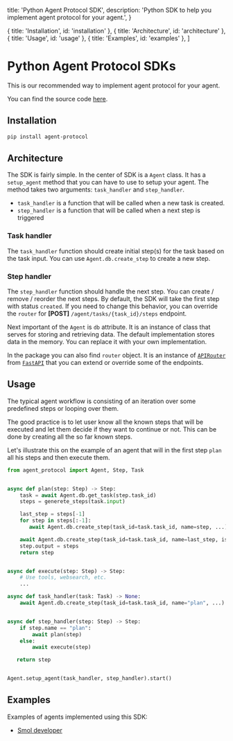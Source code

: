   title: 'Python Agent Protocol SDK',
  description:
    'Python SDK to help you implement agent protocol for your agent.',
}

  { title: 'Installation', id: 'installation' },
  { title: 'Architecture', id: 'architecture' },
  { title: 'Usage', id: 'usage' },
  { title: 'Examples', id: 'examples' },
]

# Python Agent Protocol SDKs

This is our recommended way to implement agent protocol for your agent.

You can find the source code [here](https://github.com/AI-Engineer-Foundation/agent-protocol/tree/main/packages/sdk/python).

## Installation

```bash
pip install agent-protocol
```

## Architecture

The SDK is fairly simple. In the center of SDK is a `Agent` class. It has a `setup_agent` method that you can have to use to setup your agent. The method takes two arguments: `task_handler` and `step_handler`.

- `task_handler` is a function that will be called when a new task is created.
- `step_handler` is a function that will be called when a next step is triggered

### Task handler

The `task_handler` function should create initial step(s) for the task based on the task input. You can use `Agent.db.create_step` to create a new step.

### Step handler

The `step_handler` function should handle the next step. You can create / remove / reorder the next steps. By default, the SDK will take the first step with status `created`. If you need to change this behavior, you can override the `router` for **[POST]** `/agent/tasks/{task_id}/steps` endpoint.

Next important of the `Agent` is `db` attribute. It is an instance of class that serves for storing and retrieving data. The default implementation stores data in the memory. You can replace it with your own implementation.

In the package you can also find `router` object. It is an instance of [`APIRouter`](https://fastapi.tiangolo.com/tutorial/bigger-applications/?h=router#apirouter) from [`FastAPI`](https://fastapi.tiangolo.com/) that you can extend or override some of the endpoints.

## Usage

The typical agent workflow is consisting of an iteration over some predefined steps or looping over them.

The good practice is to let user know all the known steps that will be executed and let them decide if they want to continue or not. This can be done by creating all the so far known steps.

Let's illustrate this on the example of an agent that will in the first step `plan` all his steps and then execute them.

```python
from agent_protocol import Agent, Step, Task


async def plan(step: Step) -> Step:
    task = await Agent.db.get_task(step.task_id)
    steps = generete_steps(task.input)

    last_step = steps[-1]
    for step in steps[:-1]:
       await Agent.db.create_step(task_id=task.task_id, name=step, ...)

    await Agent.db.create_step(task_id=task.task_id, name=last_step, is_last=True)
    step.output = steps
    return step


async def execute(step: Step) -> Step:
    # Use tools, websearch, etc.
    ...

async def task_handler(task: Task) -> None:
    await Agent.db.create_step(task_id=task.task_id, name="plan", ...)


async def step_handler(step: Step) -> Step:
    if step.name == "plan":
        await plan(step)
    else:
        await execute(step)

   return step


Agent.setup_agent(task_handler, step_handler).start()
```

## Examples

Examples of agents implemented using this SDK:

- [Smol developer](https://github.com/smol-ai/developer/blob/main/smol_dev/api.py)
